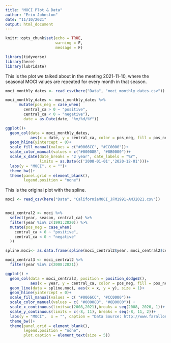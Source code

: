```yaml
---
title: "MOCI Plot & Data"
author: "Erin Johnston"
date: "11/10/2021"
output: html_document
---
```


```r
knitr::opts_chunk$set(echo = TRUE,
                      warning = F,
                      message = F)
```

```r

library(tidyverse)
library(here)
library(lubridate)

```

This is the plot we talked about in the meeting 2021-11-10, where the seasonal MOCI values are repeated for every month in that season.

```r

moci_monthly_dates <- read_csv(here("Data", "moci_monthly_dates.csv"))

moci_monthly_dates <- moci_monthly_dates %>%
      mutate(pos_neg = case_when(
        central_ca > 0 ~ "positive",
        central_ca < 0 ~ "negative"),
        date = as.Date(date, "%m/%d/%Y"))

ggplot()+
  geom_col(data = moci_monthly_dates,
           aes(x = date, y = central_ca, color = pos_neg, fill = pos_neg))+
  geom_hline(yintercept = 0)+
  scale_fill_manual(values = c("#0066CC", "#CC0000"))+
  scale_color_manual(values = c("#00008B", "#8B0000"))+
  scale_x_date(date_breaks = "2 year", date_labels = "%Y",
               limits = as.Date(c('2008-01-01','2020-12-01')))+
  labs(y = "MOCI", x = "")+
  theme_bw()+
  theme(panel.grid = element_blank(),
        legend.position = "none")

```

This is the original plot with the spline.

```r

moci <- read_csv(here("Data", "CaliforniaMOCI_JFM1991-AMJ2021.csv"))


moci_central2 <- moci %>%
  select(year, season, central_ca) %>%
  filter(year %in% c(1991:2020)) %>%
  mutate(pos_neg = case_when(
    central_ca > 0 ~ "positive",
    central_ca < 0 ~ "negative"
  ))

spline.moci<- as.data.frame(spline(moci_central2$year, moci_central2$central_ca))

moci_central3 <- moci_central2 %>%
  filter(year %in% c(2008:2021))

ggplot() +
  geom_col(data = moci_central3, position = position_dodge2(), 
           aes(x = year, y = central_ca, color = pos_neg, fill = pos_neg))+
  geom_line(data = spline.moci, aes(x = x, y = y), size = 1)+
  geom_hline(yintercept = 0)+
  scale_fill_manual(values = c( "#0066CC", "#CC0000"))+
  scale_color_manual(values = c( "#00008B", "#8B0000")) +
  scale_x_continuous(limits=c(2008,2021),breaks = seq(2008, 2020, 1))+
  scale_y_continuous(limits = c(-8, 11), breaks = seq(-8, 11, 2))+
  labs(y = "MOCI",  x = "", caption = "Data Source: http://www.faralloninstitute.org/moci")+
  theme_bw()+
  theme(panel.grid = element_blank(),
        legend.position = "none",
        plot.caption = element_text(size = 5))


```

